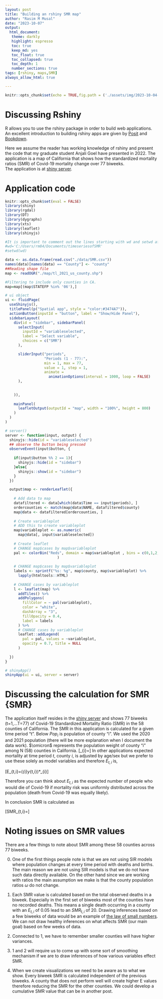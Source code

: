 ```yaml
---
layout: post
title: "Building an rshiny SMR map"
author: "Rasim M Musal"
date: "2023-10-07"
output:
  html_document:
   theme: darkly
   highlight: espresso
   toc: true
   keep_md: yes
   toc_float: true
   toc_collapsed: true
   toc_depth: 1
   number_sections: true
tags: [rshiny, maps,SMR]
always_allow_html: true

---
```


```r
knitr::opts_chunk$set(echo = TRUE,fig.path = ('./assets/img/2023-10-04-Intro_to_Spatial_Tools_and_Files'))
```

# Discussing Rshiny

R allows you to use the rshiny package in order to build web applications. An excellent introduction to building rshiny apps are given by [Posit](https://shiny.posit.co/r/articles/start/build/) and [Bookdown](https://bookdown.org/hadrien/how_to_build_a_shiny_app_from_scratch/).

Here we assume the reader has working knowledge of rshiny and present the code that my graduate student Anjali Goel have presented in 2022. The application is a map of California  that shows how the standardized mortality ratios (SMR) of Covid-19 mortality change over 77 biweeks.  
The application is at [shiny server](https://mmusal.shinyapps.io/timeseriesofSMR/).  

# Application code 

```r
knitr::opts_chunk$set(eval = FALSE)
library(shiny)
library(rgdal)
library(DT)
library(dygraphs)
library(xts)
library(leaflet)
library(shinyjs)

#It is important to comment out the lines starting with wd and setwd after running otherwise the app will not deploy.
#wd='C:/Users/rm84/Documents/timeseriesofSMR'
#setwd(wd)

data <- as.data.frame(read.csv("./data/SMR.csv"))
names(data)[names(data) == "County"] <- "county"
##Reading shape file
map <- readOGR("./map/tl_2021_us_county.shp")

#Filtering to include only counties in CA.
map=map[(map$STATEFP %in% '06'),]

# ui object
ui <- fluidPage(
  useShinyjs(),
  titlePanel(p("Spatial app", style = "color:#3474A7")),
  actionButton(inputId = "button", label = "Show/Hide Panel"),
  sidebarLayout(
    div(id = "sidebar", sidebarPanel(
      selectInput(
        inputId = "variableselected",
        label = "Select variable",
        choices = c("SMR")
      ),

      sliderInput("periods", 
                  "Periods (1 - 77):",
                  min = 1, max = 77,
                  value = 1, step = 1,
                  animate =
                    animationOptions(interval = 1000, loop = FALSE)
      ),
      
      
    )),
    
    mainPanel(
      leafletOutput(outputId = "map", width = "100%", height = 800)
    )
  )
)

# server()
server <- function(input, output) {
  shinyjs::hide(id = "variableselected")
  ## observe the button being pressed
  observeEvent(input$button, {
   
    if(input$button %% 2 == 1){
      shinyjs::hide(id = "sidebar")
    }else{
      shinyjs::show(id = "sidebar")
    }
  })

  output$map <- renderLeaflet({
    
    # Add data to map
    datafiltered <- data[which(data$Time == input$periods), ]
    ordercounties <- match(map@data$NAME, datafiltered$county)
    map@data <- datafiltered[ordercounties, ]
    
    # Create variableplot
    # ADD this to create variableplot
    map$variableplot <- as.numeric(
      map@data[, input$variableselected])
    
    # Create leaflet
    # CHANGE map$cases by map$variableplot
    pal <- colorBin("Reds", domain = map$variableplot , bins = c(0,1,2,3,4,5,6,7,51)
                        )
    
    # CHANGE map$cases by map$variableplot
    labels <- sprintf("%s: %g", map$county, map$variableplot) %>%
      lapply(htmltools::HTML)
    
    # CHANGE cases by variableplot
    l <- leaflet(map) %>%
      addTiles() %>%
      addPolygons(
        fillColor = ~ pal(variableplot),
        color = "white",
        dashArray = "3",
        fillOpacity = 0.4,
        label = labels
      ) %>%
      # CHANGE cases by variableplot
      leaflet::addLegend(
        pal = pal, values = ~variableplot,
        opacity = 0.7, title = NULL
      )
    
  })
}

# shinyApp()
shinyApp(ui = ui, server = server)
```

# Discussing the calculation for SMR {SMR}

The application itself resides in the [shiny server](https://mmusal.shinyapps.io/timeseriesofSMR/)
and shows 77 biweeks (t=1,...T=77) of Covid-19 Standardized Mortality Ratio (SMR) in the 58 counties of California. The SMR in this application is calculated for a given time period "t".
Below $Pop_{i}$ is population of county "i". We used the 2020 and 2021 population (there will be more explanation when I document the data work).
$\omicron$ represents the population weight of county "i" among N (58) counties in California.
\[\omicron_{i}=\frac{Pop_{i}}{\sum_{i}^{N}Pop_{i}}\]
In other applications expected mortality at time period $t$, county $i$, is adjusted by age/sex but we prefer to use these solely as model variables and therefore $E_{t,i}$ is, 

\[E_{t,i}=(\sum_{i}y_{t,i})*\omicron_{i}\]

Therefore you can think about $E_{t,i}$ as the expected number of people who would die of Covid-19 if mortality risk was uniformly distributed across the population (death from Covid-19 was equally likely).

In conclusion SMR is calculated as

\[SMR_{t,i}=\frac{y_{t,i}}{E_{t,i}}\]

# Noting issues on SMR values

There are a few things to note about SMR among these 58 counties across 77 biweeks. 

0. One of the first things people note is that we are not using SIR models where population changes at every time period with deaths and births. The main reason we are not using SIR models is that we do not have such data directly available. On the other hand since we are working with ratios the main assumption we make is that the county population ratios $\omega$ do not change.     

1. Each SMR value is calculated based on the total observed deaths in a biweek. Especially in the first set of biweeks most of the counties have no recorded deaths. This means a single death occurring in a  county with an $E_{t,i}$ of 0.05 lead to an $SMR_{t,i}$ of 20. Drawing inferences based on a few biweeks of data would be an example of [the law of small numbers](https://en.wikipedia.org/wiki/Law_of_small_numbers). We can not draw healthy inferences on what affects SMR (our main goal) based on few weeks of data. 

2. Connected to 1, we have to remember smaller counties will have higher variances. 

3. 1 and 2 will require us to come up with some sort of smoothing mechanism if we are to draw inferences of how various variables effect SMR.   

4. When we create visualizations we need to be aware as to what we show. Every biweek SMR is calculated independent of the previous biweeks. A county that does not perform well will create higher E values therefore reducing the SMR for the other counties. We could develop a cumulative SMR value that can be in another post. 








